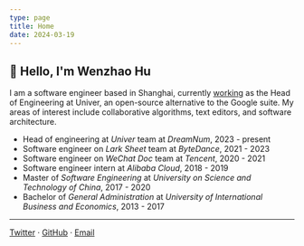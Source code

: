```yaml
---
type: page
title: Home
date: 2024-03-19
---
```


## 👋 Hello, I'm Wenzhao Hu

I am a software engineer based in Shanghai, currently [working](/work) as the Head of
Engineering at Univer, an open-source alternative to the Google suite.
My areas of interest include collaborative algorithms, text editors,
and software architecture.

- Head of engineering at _Univer_ team at _DreamNum_, 2023 - present
- Software engineer on _Lark Sheet_ team at _ByteDance_, 2021 - 2023
- Software engineer on _WeChat Doc_ team at _Tencent_, 2020 - 2021
- Software engineer intern at _Alibaba Cloud_, 2018 - 2019
- Master of _Software Engineering_ at _University on Science and Technology of China_, 2017 - 2020
- Bachelor of _General Administration_ at _University of International Business and Economics_, 2013 - 2017

---

[Twitter](https://twitter.com/wzhudev) · [GitHub](https://github.com/wzhudev) · [Email](mailto:wzhudev@gmail.com)
